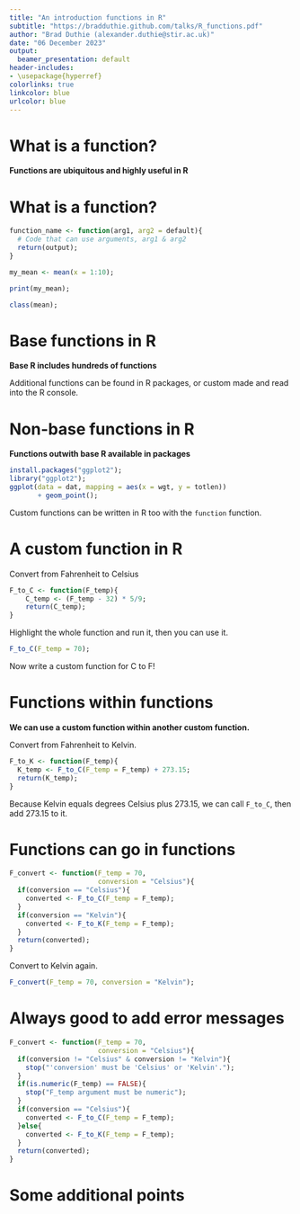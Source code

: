 ```yaml
---
title: "An introduction functions in R"
subtitle: "https://bradduthie.github.com/talks/R_functions.pdf"
author: "Brad Duthie (alexander.duthie@stir.ac.uk)"
date: "06 December 2023"
output:
  beamer_presentation: default
header-includes:
- \usepackage{hyperref}
colorlinks: true
linkcolor: blue
urlcolor: blue
---
```



# What is a function?

\Large

**Functions are ubiquitous and highly useful in R**

\begin{itemize}
\setlength\itemsep{0.4em}
\item Code that is organised to perform a specific task$^{1}$
\item Can get functions in multiple ways
\begin{enumerate} \Large
\item R base functions
\item R package functions
\item Custom functions
\end{enumerate}
\item All functions have a similar structure
\item \textbf{Today you will learn to write functions}
\end{itemize}

\footnotetext[1]{R-Functions. Tutorialspoint. https://www.tutorialspoint.com/r/r\_functions.htm Accessed 6 DEC 2023.}


# What is a function?


```r
function_name <- function(arg1, arg2 = default){
  # Code that can use arguments, arg1 & arg2
  return(output);
}
```

\vspace{2mm}
\hrule \pause
\vspace{2mm}

```r
my_mean <- mean(x = 1:10);
```

```r
print(my_mean);
```

\vspace{2mm}
\hrule \pause
\vspace{2mm}

```r
class(mean);
```


# Base functions in R

\LARGE

**Base R includes hundreds of functions**

\begin{itemize}
\setlength\itemsep{0.0em}
\item Most \href{https://stat.ethz.ch/R-manual/R-devel/library/base/html/00Index.html}{base functions} not used$^{1}$
\item Familiar functions \texttt{mean}, \texttt{plot}, \texttt{summary}
\item Includes functions like \texttt{+}, \texttt{<-}, \texttt{"}, or \texttt{!}
\end{itemize}

Additional functions can be found in R packages, or custom made and read into the R console.

\footnotetext[1]{https://stat.ethz.ch/R-manual/R-devel/library/base/html/00Index.html}





# Non-base functions in R

**Functions outwith base R available in packages**

\begin{itemize}
\setlength\itemsep{0.0em}
\item \href{https://cran.r-project.org/}{Comprehensive R Archive Network} includes 18000+ packages
\item Packages include specialised functions
\item Access with `install.packages` and `library`
\end{itemize}


```r
install.packages("ggplot2");
library("ggplot2");
ggplot(data = dat, mapping = aes(x = wgt, y = totlen))
       + geom_point();
```


Custom functions can be written in R too with the `function` function.


# A custom function in R

Convert from Fahrenheit to Celsius


```r
F_to_C <- function(F_temp){
    C_temp <- (F_temp - 32) * 5/9;
    return(C_temp);
}
```

Highlight the whole function and run it, then you can use it.


```r
F_to_C(F_temp = 70);
```

Now write a custom function for C to F!



# Functions within functions

**We can use a custom function within another custom function.**

Convert from Fahrenheit to Kelvin.

```r
F_to_K <- function(F_temp){
  K_temp <- F_to_C(F_temp = F_temp) + 273.15;
  return(K_temp);
}
```

Because Kelvin equals degrees Celsius plus 273.15, we can call `F_to_C`, then add 273.15 to it.

# Functions can go in functions

```r
F_convert <- function(F_temp = 70, 
                      conversion = "Celsius"){
  if(conversion == "Celsius"){
    converted <- F_to_C(F_temp = F_temp);
  }
  if(conversion == "Kelvin"){
    converted <- F_to_K(F_temp = F_temp);
  }
  return(converted);
}
```

Convert to Kelvin again.

```r
F_convert(F_temp = 70, conversion = "Kelvin");
```


# Always good to add error messages

\small

```r
F_convert <- function(F_temp = 70, 
                      conversion = "Celsius"){
  if(conversion != "Celsius" & conversion != "Kelvin"){
    stop("'conversion' must be 'Celsius' or 'Kelvin'.");
  }
  if(is.numeric(F_temp) == FALSE){
    stop("F_temp argument must be numeric");
  }
  if(conversion == "Celsius"){
    converted <- F_to_C(F_temp = F_temp);
  }else{
    converted <- F_to_K(F_temp = F_temp);
  }
  return(converted);
}
```

# Some additional points

\Huge

\begin{itemize}
\item Recursive functions
\item Function environment
\item Order of arguments
\item Function returns
\item do.call function
\end{itemize}






